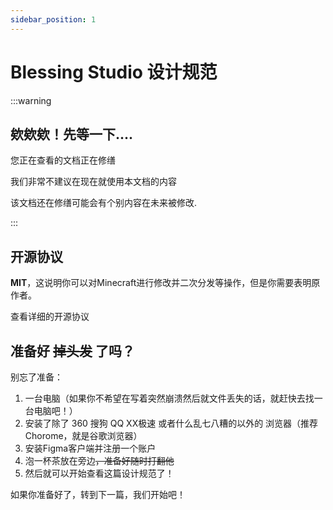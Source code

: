 ```yaml
---
sidebar_position: 1
---
```



# Blessing Studio 设计规范

:::warning

## 欸欸欸！先等一下....

您正在查看的文档正在修缮

我们非常不建议在现在就使用本文档的内容

该文档还在修缮可能会有个别内容在未来被修改.

:::

## 开源协议

**MIT**，这说明你可以对Minecraft进行修改并二次分发等操作，但是你需要表明原作者。

<Link className="button button--primary button--lg" to="https://github.com/Blessing-Studio/MinecraftLaunch/blob/master/LICENSE" style={{ height: 47, marginBottom: 20}}>
    查看详细的开源协议
</Link>


## 准备好 ~~掉头发~~ 了吗？

别忘了准备：

1. 一台电脑（如果你不希望在写着突然崩溃然后就文件丢失的话，就赶快去找一台电脑吧！）
2. 安装了除了 360 搜狗 QQ XX极速 或者什么乱七八糟的以外的 浏览器（推荐Chorome，就是谷歌浏览器）
3. 安装Figma客户端并注册一个账户
4. 泡一杯茶放在旁边~~，准备好随时打翻他~~
5. 然后就可以开始查看这篇设计规范了！

如果你准备好了，转到下一篇，我们开始吧！
